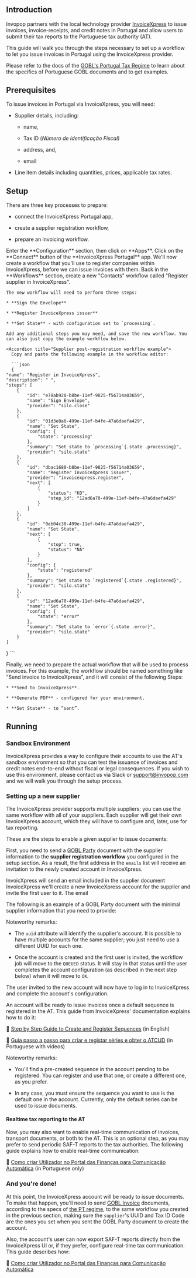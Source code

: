#

## Introduction

Invopop partners with the local technology provider [InvoiceXpress](https://invoicexpress.com/) to issue invoices, invoice-receipts, and credit notes in Portugal and allow users to submit their tax reports to the Portuguese tax authority (AT).

This guide will walk you through the steps necessary to set up a workflow to let you issue invoices in Portugal using the InvoiceXpress provider.

Please refer to the docs of the [GOBL's Portugal Tax Regime](https://github.com/invopop/gobl/blob/main/regimes/pt/README.md) to learn about the specifics of Portuguese GOBL documents and to get examples.

## Prerequisites

To issue invoices in Portugal via InvoiceXpress, you will need:

* Supplier details, including:

  * name,

  * Tax ID (*Número de Identificação Fiscal)*

  * address, and,

  * email

* Line item details including quantities, prices, applicable tax rates.

## Setup

There are three key processes to prepare:

* connect the InvoiceXpress Portugal app,

* create a supplier registration workflow,

* prepare an invoicing workflow.

<Steps>
  <Step title="Connect the InvoiceXpress app">
    Enter the **Configuration** section, then click on **Apps**. Click on the **Connect** button of the **InvoiceXpress Portugal** app.
  </Step>

  <Step title="Create a supplier registration workflow">
    We'll now create a workflow that you'll use to register companies within InvoiceXpress, before we can issue invoices with them. Back in the **Workflows** section, create a new "Contacts" workflow called "Register supplier in InvoiceXpress".

    The new workflow will need to perform three steps:

    * **Sign the Envelope**

    * **Register InvoiceXpress issuer**

    * **Set State** - with configuration set to `processing`.

    Add any additional steps you may need, and save the new workflow. You can also just copy the example workflow below.
    
    <Accordion title="Supplier post-registration workflow example">
      Copy and paste the following example in the workflow editor:

      ```json
      {
    "name": "Register in InvoiceXpress",
    "description": " ",
    "steps": [
        {
            "id": "e78ab920-b8be-11ef-9825-f56714a03659",
            "name": "Sign Envelope",
            "provider": "silo.close"
        },
        {
            "id": "01d3e8a0-499e-11ef-b4fe-47a6daefa429",
            "name": "Set State",
            "config": {
                "state": "processing"
            },
            "summary": "Set state to `processing`{.state .processing}",
            "provider": "silo.state"
        },
        {
            "id": "dbac1680-b8be-11ef-9825-f56714a03659",
            "name": "Register InvoiceXpress issuer",
            "provider": "invoicexpress.register",
            "next": [
                {
                    "status": "KO",
                    "step_id": "12ad6a70-499e-11ef-b4fe-47a6daefa429"
                }
            ]
        },
        {
            "id": "0eb04c30-499e-11ef-b4fe-47a6daefa429",
            "name": "Set State",
            "next": [
                {
                    "stop": true,
                    "status": "NA"
                }
            ],
            "config": {
                "state": "registered"
            },
            "summary": "Set state to `registered`{.state .registered}",
            "provider": "silo.state"
        },
        {
            "id": "12ad6a70-499e-11ef-b4fe-47a6daefa429",
            "name": "Set State",
            "config": {
                "state": "error"
            },
            "summary": "Set state to `error`{.state .error}",
            "provider": "silo.state"
        }
    ]
}
      ```
    </Accordion>
  </Step>

  <Step title="Prepare Invoice Workflow">
    Finally, we need to prepare the actual workflow that will be used to process invoices. For this example, the workflow should be named something like “Send invoice to InvoiceXpress”, and it will consist of the following Steps:

    * **Send to InvoiceXpress**.

    * **Generate PDF** - configured for your environment.

    * **Set State** - to “sent”.
  </Step>
</Steps>

## Running

### Sandbox Environment

InvoiceXpress provides a way to configure their accounts to use the AT's sandbox environment so that you can test the issuance of invoices and credit notes end-to-end without fiscal or legal consequences. If you wish to use this environment, please contact us via Slack or [support@invopop.com](mailto:support@invopop.com) and we will walk you through the setup process.

### Setting up a new supplier

The InvoiceXpress provider supports multiple suppliers: you can use the same workflow with all of your suppliers. Each supplier will get their own InvoiceXpress account, which they will have to configure and, later, use for tax reporting.

These are the steps to enable a given supplier to issue documents:

<Steps>
  <Step title="Send the supplier data">

First, you need to send a [GOBL Party](https://docs.gobl.org/draft-0/org/party) document with the supplier information to the **supplier registration workflow** you configured in the setup section. As a result, the first address in the `emails` list will receive an invitation to the newly created account in InvoiceXpress.

&#x20;InvoicXpress will send an email included in the supplier document InvoiceXpress we'll create a new InvoiceXpress account for the supplier and invite the first user to it. The email&#x20;

The following is an example of a GOBL Party document with the minimal supplier information that you need to provide:

<Accordion title="Supplier example" defaultOpen={false}>

</Accordion>

Noteworthy remarks:

* The `uuid` attribute will identify the supplier's account. It is possible to have multiple accounts for the same supplier; you just need to use a different UUID for each one.

* Once the account is created and the first user is invited, the workflow job will move to the `QUEUED` status. It will stay in that status until the user completes the account configuration (as described in the next step below) when it will move to `OK`.

  </Step>

  <Step title="Configure the InvoiceXpress account">

The user invited to the new account will now have to log in to InvoiceXpress and complete the account's configuration.

An account will be ready to issue invoices once a default sequence is registered in the AT. This guide from InvoiceXpress' documentation explains how to do it:

📘 [Step by Step Guide to Create and Register Sequences](https://invoicexpress.helpscoutdocs.com/article/219-step-by-step-guide-to-creating-and-registering-series) (in English)

📘 [Guia passo a passo para criar e registar séries e obter o ATCUD](https://invoicexpress.helpscoutdocs.com/article/212-atcud-guia-passo-a-passo-para-criar-e-registar-series) (in Portuguese with videos)

Noteworthy remarks:

* You'll find a pre-created sequence in the account pending to be registered. You can register and use that one, or create a different one, as you prefer.

* In any case, you must ensure the sequence you want to use is the default one in the account. Currently, only the default series can be used to issue documents.
  </Step>
</Steps>

#### Realtime tax reporting to the AT

Now, you may also want to enable real-time communication of invoices, transport documents, or both to the AT. This is an optional step, as you may prefer to send periodic SAF-T reports to the tax authorities. The following guide explains how to enable real-time communication:

📘 [Como criar Utilizador no Portal das Finanças para Comunicação Automática](https://invoicexpress.helpscoutdocs.com/article/92-como-crio-um-sub-utilizador-no-portal-das-financas) (in Portuguese only)

### And you're done!

At this point, the InvoiceXpress account will be ready to issue documents. To make that happen, you'll need to send [GOBL Invoice](https://docs.gobl.org/draft-0/bill/invoice) documents, according to the specs of [the PT regime](https://github.com/invopop/gobl/blob/main/regimes/pt/README.md), to the same workflow you created in the previous section, making sure the `supplier`'s UUID and Tax ID Code are the ones you set when you sent the GOBL Party document to create the account.

Also, the account's user can now export SAF-T reports directly from the InvoiceXpress UI or, if they prefer, configure real-time tax communication. This guide describes how:

📗 [Como criar Utilizador no Portal das Finanças para Comunicação Automática](https://invoicexpress.helpscoutdocs.com/article/92-como-crio-um-sub-utilizador-no-portal-das-financas)